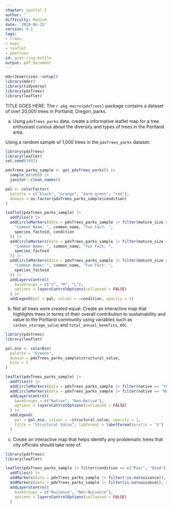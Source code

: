 ```yaml
---
chapter: spatial-I
author: ''
difficulty: Medium
date: '2020-06-25'
version: 0.1
tags:
- trees
- maps
- leaflet
- pdxtrees
id: goat-ring-bottle
output: pdf_document
---
```



```r
mdsr2exercises::setup()
library(mdsr)
library(tidyverse)
library(pdxTrees)
library(leaflet)
```

TITLE GOES HERE: The `r pkg_macro(pdxTrees)` package contains a dataset of over 20,000 trees in Portland, Oregon, parks. 

a. Using `pdxTrees_parks` data, create a informative leaflet map for a tree enthusiast curious about the diversity and types of trees in the Portland area. 

<!--begin-answer-->

Using a random sample of 1,000 trees in the `pdxTrees_parks` dataset: 

```r
library(pdxTrees)
library(leaflet)
set.seed(3492)

pdxTrees_parks_sample <- get_pdxTrees_parks() |>
  sample_n(1000) |>
  janitor::clean_names()

pal <- colorFactor(
  palette = c("black", "orange", "dark green", "red"),
  domain = as.factor(pdxTrees_parks_sample$condition)
)

leaflet(pdxTrees_parks_sample) |>
  addTiles() |>
  addCircleMarkers(data = pdxTrees_parks_sample |> filter(mature_size == "S"), group = "S", lng = ~longitude, lat = ~latitude, color = ~ pal(condition), radius = 5, popup = ~ paste(
    "Common Name: ", common_name, "Fun Fact: ",
    species_factoid, condition
  )) |>
  addCircleMarkers(data = pdxTrees_parks_sample |> filter(mature_size == "M"), group = "M", lng = ~longitude, lat = ~latitude, color = ~ pal(condition), radius = 5, popup = ~ paste(
    "Common Name: ", common_name, "Fun Fact: ",
    species_factoid
  )) |>
  addCircleMarkers(data = pdxTrees_parks_sample |> filter(mature_size == "L"), group = "L", lng = ~longitude, lat = ~latitude, color = ~ pal(condition), radius = 5, popup = ~ paste(
    "Common Name: ", common_name, "Fun Fact: ",
    species_factoid
  )) |>
  addLayersControl(
    baseGroups = c("S", "M", "L"),
    options = layersControlOptions(collapsed = FALSE)
  ) |>
  addLegend(pal = pal, values = ~condition, opacity = 1)
```
  <!--end-answer-->

b. Not all trees were created equal. Create an  interactive map that highlights trees in terms of their overall contribution to sustainability and value to the Portland community using variables such as `carbon_storage_value` and `total_annual_benefits`, etc.

<!--begin-answer-->
```r
library(pdxTrees)
library(leaflet)

pal.eco <- colorBin(
  palette = "Greens",
  domain = pdxTrees_parks_sample$structural_value,
  bins = 5
)

leaflet(pdxTrees_parks_sample) |>
  addTiles() |>
  addCircleMarkers(data = pdxTrees_parks_sample |> filter(native == "Yes"), group = "Native", lng = ~longitude, lat = ~latitude, color = ~ pal.eco(structural_value), radius = 5, popup = ~ paste("Common Name: ", common_name, "Carbon Sequestration in lbs: ", carbon_sequestration_lb)) |>
  addCircleMarkers(data = pdxTrees_parks_sample |> filter(native == "No"), group = "Non-Native", lng = ~longitude, lat = ~latitude, color = ~ pal.eco(structural_value), radius = 5, popup = ~ paste("Common Name: ", common_name, "Carbon Sequestration in lbs: ", carbon_sequestration_lb)) |>
  addLayersControl(
    baseGroups = c("Native", "Non-Native"),
    options = layersControlOptions(collapsed = FALSE)
  ) |>
  addLegend(
    pal = pal.eco, values = ~structural_value, opacity = 1,
    title = "Structural Value", labFormat = labelFormat(prefix = "$")
  )
```
  <!--end-answer-->

c. Create an interactive map that helps identify any problematic trees that city officials should take note of. 

  <!--begin-answer-->
```r
library(pdxTrees)
library(leaflet)

leaflet(pdxTrees_parks_sample |> filter(condition == c("Poor", "Dead"))) |>
  addTiles() |>
  addMarkers(data = pdxTrees_parks_sample |> filter(!is.na(nuisance)), group = "Nuisance", lng = ~longitude, lat = ~latitude, popup = ~ paste(park)) |>
  addMarkers(data = pdxTrees_parks_sample |> filter(is.na(nuisance)), group = "Non-Nuisance", lng = ~longitude, lat = ~latitude, popup = ~ paste(park)) |>
  addLayersControl(
    baseGroups = c("Nuisance", "Non-Nuisance"),
    options = layersControlOptions(collapsed = FALSE)
  )
```
  <!--end-answer-->

